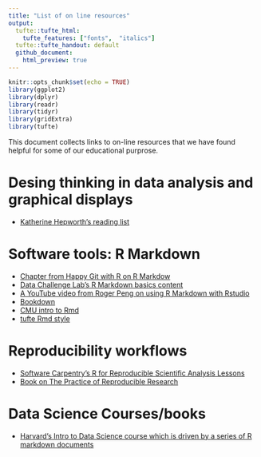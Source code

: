 ```yaml
---
title: "List of on line resources"
output:
  tufte::tufte_html: 
    tufte_features: ["fonts",  "italics"]
  tufte::tufte_handout: default
  github_document:
    html_preview: true
---
```


```r
knitr::opts_chunk$set(echo = TRUE)
library(ggplot2)
library(dplyr)
library(readr)
library(tidyr)
library(gridExtra)
library(tufte)
```

This document collects links to on-line resources that we have found helpful for some of our educational purprose.

# Desing thinking in data analysis and graphical displays

- [Katherine Hepworth's reading list](https://kathep.com/tools/readings/)

# Software tools: R Markdown

- [Chapter from Happy Git with R on R Markdow](https://happygitwithr.com/rmd-test-drive.html)
- [Data Challenge Lab's R Markdown basics content](https://dcl-2020-01.github.io/curriculum/rmarkdown-basics.html)
- [A YouTube video from Roger Peng on using R Markdown with Rstudio](https://www.youtube.com/watch?v=DNS7i2m4sB0)
- [Bookdown](https://bookdown.org/yihui/rmarkdown/)
- [CMU intro to Rmd]( http://www.stat.cmu.edu/~cshalizi/rmarkdown/)
- [tufte Rmd style]( http://rstudio.github.io/tufte/)

# Reproducibility workflows

- [Software Carpentry's R for Reproducible Scientific Analysis Lessons](http://swcarpentry.github.io/r-novice-gapminder/)
- [Book on The Practice of Reproducible Research](https://www.practicereproducibleresearch.org/core-chapters/3-basic.html)


# Data Science Courses/books

- [Harvard's Intro to Data Science course which is driven by a series of R markdown documents](https://datasciencelabs.github.io/pages/syllabus.html)
